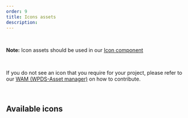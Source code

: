 ```yaml
---
order: 9
title: Icons assets
description:
---
```


<BR />
<Alert dismissable={false} variant="information">

**Note:** Icon assets should be used in our [Icon component](/components/icon)

</Alert>
<BR />

If you do not see an icon that you require for your project, please refer to our [WAM (WPDS-Asset manager)](/foundations/wam) on how to contribute.

<BR />

## Available icons

<IconSamples data={components} />

<BR />
